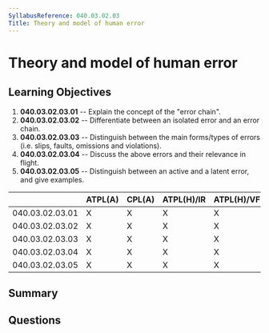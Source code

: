 ```yaml
---
SyllabusReference: 040.03.02.03
Title: Theory and model of human error
---
```


# Theory and model of human error

## Learning Objectives

1. **040.03.02.03.01** -- Explain the concept of the "error chain".
2. **040.03.02.03.02** -- Differentiate between an isolated error and an error
   chain.
3. **040.03.02.03.03** -- Distinguish between the main forms/types of errors (i.e.
   slips, faults, omissions and violations).
4. **040.03.02.03.04** -- Discuss the above errors and their relevance in flight.
5. **040.03.02.03.05** -- Distinguish between an active and a latent error, and
   give examples.

|                 | ATPL(A) | CPL(A) | ATPL(H)/IR | ATPL(H)/VFR | CPL(H) | IR  | CBIR(A) |
| --------------- | ------- | ------ | ---------- | ----------- | ------ | --- | ------- |
| 040.03.02.03.01 | X       | X      | X          | X           | X      | X   | X       |
| 040.03.02.03.02 | X       | X      | X          | X           | X      | X   | X       |
| 040.03.02.03.03 | X       | X      | X          | X           | X      | X   | X       |
| 040.03.02.03.04 | X       | X      | X          | X           | X      | X   | X       |
| 040.03.02.03.05 | X       | X      | X          | X           | X      | X   | X       |

## Summary

## Questions

